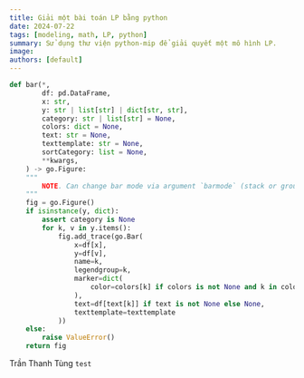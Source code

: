 ```yaml
---
title: Giải một bài toán LP bằng python
date: 2024-07-22
tags: [modeling, math, LP, python]
summary: Sử dụng thư viện python-mip để giải quyết một mô hình LP.
image:
authors: [default]
---
```


```python showLineNumbers
def bar(*,
        df: pd.DataFrame,
        x: str,
        y: str | list[str] | dict[str, str],
        category: str | list[str] = None,
        colors: dict = None,
        text: str = None,
        texttemplate: str = None,
        sortCategory: list = None,
        **kwargs,
    ) -> go.Figure:
    """
        NOTE. Can change bar mode via argument `barmode` (stack or group)
    """
    fig = go.Figure()
    if isinstance(y, dict):
        assert category is None
        for k, v in y.items():
            fig.add_trace(go.Bar(
                x=df[x],
                y=df[v],
                name=k,
                legendgroup=k,
                marker=dict(
                    color=colors[k] if colors is not None and k in colors else None
                ),
                text=df[text[k]] if text is not None else None,
                texttemplate=texttemplate
            ))
    else:
        raise ValueError()
    return fig
```

Trần Thanh Tùng `test`
